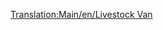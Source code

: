 [[Translation:Main/en/Livestock Van]]{{Template:Vagones/Es
|Imagen=[[File:en/Livestockvan.png]]
|Nombre=Vagón de Ganado
|PrecioNormal=2.250 € (1.125 £)
|PesoNormal=20 / 24 t
|CapacidadNormal=25 cabezas de ganado
|PrecioMono="
|PesoMono=20 / 25 t
|CapacidadMono=30 cabezas de ganado
|PrecioMag="
|PesoMag=20 / 26 t
|CapacidadMag=32 cabezas de ganado
|Descripción=El '''vagón de ganado''' se utiliza para transportar cabezas de [[Main/es/Ganado|ganado]] desde la [[Main/es/Granja|granja]].

En el clima [[Main/en/Climas/Es#Templado|templado]] se transporta hasta la [[Main/es/Fábrica|fábrica]].
Y en el clima [[Main/en/Climas/Es#Subtropical|subtropical]] hasta la [[Main/es/Planta procesadora de alimentos|planta procesadora de alimentos]].

Si crea un tren mixto de [[Main/es/Vagoneta de Grano|vagonetas de grano]] y vagones de ganado debe compensar su composición (tenga en cuenta que tienen capacidades diferentes).
}}